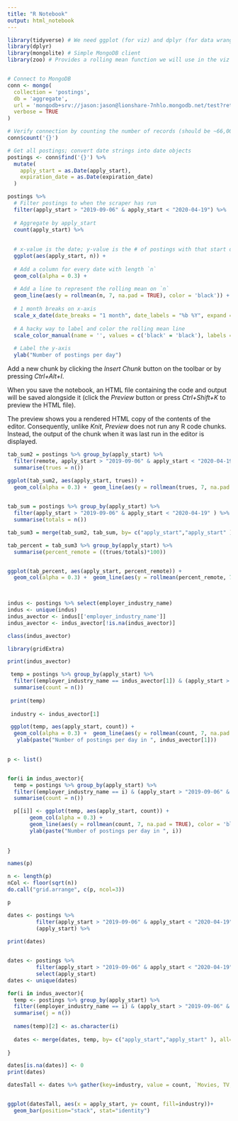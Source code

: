 ---
title: "R Notebook"
output: html_notebook
---

```{r}
library(tidyverse) # We need ggplot (for viz) and dplyr (for data wrangling)
library(dplyr) 
library(mongolite) # Simple MongoDB client
library(zoo) # Provides a rolling mean function we will use in the viz


# Connect to MongoDB
conn <- mongo(
  collection = 'postings',
  db = 'aggregate',
  url = 'mongodb+srv://jason:jason@lionshare-7nhlo.mongodb.net/test?retryWrites=true&w=majority',
  verbose = TRUE
)

# Verify connection by counting the number of records (should be ~66,000)
conn$count('{}')

# Get all postings; convert date strings into date objects
postings <- conn$find('{}') %>% 
  mutate(
    apply_start = as.Date(apply_start),
    expiration_date = as.Date(expiration_date)
  )

```
```{r}
postings %>% 
  # Filter postings to when the scraper has run
  filter(apply_start > "2019-09-06" & apply_start < "2020-04-19") %>% 
  
  # Aggregate by apply_start
  count(apply_start) %>% 
 
  
  # x-value is the date; y-value is the # of postings with that start date
  ggplot(aes(apply_start, n)) + 
  
  # Add a column for every date with length `n`
  geom_col(alpha = 0.3) +
  
  # Add a line to represent the rolling mean on `n`
  geom_line(aes(y = rollmean(n, 7, na.pad = TRUE), color = 'black')) +
  
  # 1 month breaks on x-axis
  scale_x_date(date_breaks = "1 month", date_labels = "%b %Y", expand = c(0, 0)) +
  
  # A hacky way to label and color the rolling mean line
  scale_color_manual(name = '', values = c('black' = 'black'), labels = c('7-day rolling mean')) +
  
  # Label the y-axis
  ylab("Number of postings per day")
```

Add a new chunk by clicking the *Insert Chunk* button on the toolbar or by pressing *Ctrl+Alt+I*.

When you save the notebook, an HTML file containing the code and output will be saved alongside it (click the *Preview* button or press *Ctrl+Shift+K* to preview the HTML file).

The preview shows you a rendered HTML copy of the contents of the editor. Consequently, unlike *Knit*, *Preview* does not run any R code chunks. Instead, the output of the chunk when it was last run in the editor is displayed.
```{r}
tab_sum2 = postings %>% group_by(apply_start) %>%
  filter(remote, apply_start > "2019-09-06" & apply_start < "2020-04-19" ) %>%
  summarise(trues = n()) 

ggplot(tab_sum2, aes(apply_start, trues)) + 
  geom_col(alpha = 0.3) +  geom_line(aes(y = rollmean(trues, 7, na.pad = TRUE), color = 'black'))
  
```


```{r}
tab_sum = postings %>% group_by(apply_start) %>%
  filter(apply_start > "2019-09-06" & apply_start < "2020-04-19" ) %>%
  summarise(totals = n()) 

tab_sum3 = merge(tab_sum2, tab_sum, by= c("apply_start","apply_start" ))

tab_percent = tab_sum3 %>% group_by(apply_start) %>%
  summarise(percent_remote = ((trues/totals)*100))


ggplot(tab_percent, aes(apply_start, percent_remote)) + 
  geom_col(alpha = 0.3) +  geom_line(aes(y = rollmean(percent_remote, 7, na.pad = TRUE), color = 'black'))

  
```


```{r}
indus <- postings %>% select(employer_industry_name)
indus <- unique(indus)
indus_avector <- indus[['employer_industry_name']]
indus_avector <- indus_avector[!is.na(indus_avector)]

class(indus_avector)

library(gridExtra)

print(indus_avector)

```
```{r}
 temp = postings %>% group_by(apply_start) %>%
  filter((employer_industry_name == indus_avector[1]) & (apply_start > "2019-09-06" & apply_start < "2020-04-19") ) %>%
  summarise(count = n()) 
 
 print(temp)
 
 industry <- indus_avector[1]

 ggplot(temp, aes(apply_start, count)) + 
  geom_col(alpha = 0.3) +  geom_line(aes(y = rollmean(count, 7, na.pad = TRUE), color = 'black')) +
   ylab(paste("Number of postings per day in ", indus_avector[1]))
 
```
```{r}
p <- list()


for(i in indus_avector){
  temp = postings %>% group_by(apply_start) %>%
  filter((employer_industry_name == i) & (apply_start > "2019-09-06" & apply_start < "2020-04-19") ) %>%
  summarise(count = n()) 

  p[[i]] <- ggplot(temp, aes(apply_start, count)) + 
       geom_col(alpha = 0.3) +  
       geom_line(aes(y = rollmean(count, 7, na.pad = TRUE), color = 'black')) +
       ylab(paste("Number of postings per day in ", i))
  
 
}

names(p)
```
```{r}
n <- length(p)
nCol <- floor(sqrt(n))
do.call("grid.arrange", c(p, ncol=3))
```
```{r}
p

```

```{r}
dates <- postings %>% 
         filter(apply_start > "2019-09-06" & apply_start < "2020-04-19") %>% 
         (apply_start) %>% 
         
print(dates)



```

```{r}
dates <- postings %>% 
         filter(apply_start > "2019-09-06" & apply_start < "2020-04-19") %>% 
         select(apply_start)
dates <- unique(dates)

for(i in indus_avector){
  temp <- postings %>% group_by(apply_start) %>%
  filter((employer_industry_name == i) & (apply_start > "2019-09-06" & apply_start < "2020-04-19") ) %>%
  summarise(j = n()) 
  
  names(temp)[2] <- as.character(i)
  
  dates <- merge(dates, temp, by= c("apply_start","apply_start" ), all=TRUE)
 
}

dates[is.na(dates)] <- 0
print(dates)

```

```{r}
datesTall <- dates %>% gather(key=industry, value = count, `Movies, TV, Music`:`Forestry`)


ggplot(datesTall, aes(x = apply_start, y= count, fill=industry))+
  geom_bar(position="stack", stat="identity")

```

